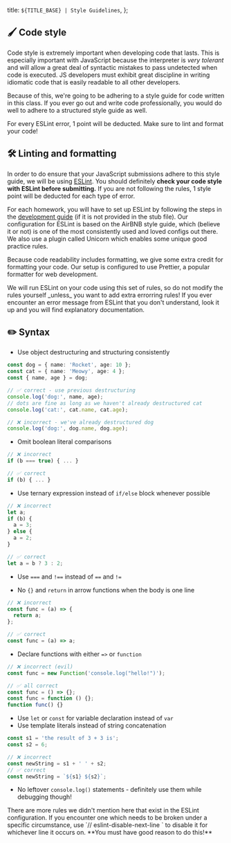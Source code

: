 
  title: `${TITLE_BASE} | Style Guidelines`,
};

## 🖌️ Code style

Code style is extremely important when developing code that lasts. This is especially important with JavaScript because the interpreter is _very tolerant_ and will allow a great deal of syntactic mistakes to pass undetected when code is executed. JS developers must exhibit great discipline in writing idiomatic code that is easily readable to all other developers.

Because of this, we're going to be adhering to a style guide for code written in this class. If you ever go out and write code professionally, you would do well to adhere to a structured style guide as well.

<Alert type="danger">
  For every ESLint error, 1 point will be deducted. Make sure to lint and format
  your code!
</Alert>

## 🛠️ Linting and formatting

In order to do ensure that your JavaScript submissions adhere to this style guide, we will be using [ESLint](http://eslint.org/). You should definitely **check your code style with ESLint before submitting.** If you are not following the rules, 1 style point will be deducted for each type of error.

For each homework, you will have to set up ESLint by following the steps in the [development guide](/development) (if it is not provided in the stub file). Our configuration for ESLint is based on the AirBNB style guide, which (believe it or not) is one of the most consistently used and loved configs out there. We also use a plugin called Unicorn which enables some unique good practice rules.

Because code readability includes formatting, we give some extra credit for formatting your code. Our setup is configured to use Prettier, a popular formatter for web development.

<Alert mdx type="warning">
  We will run ESLint on your code using this set of rules, so do not modify the
  rules yourself _unless_ you want to add extra errorring rules! If you ever
  encounter an error message from ESLint that you don't understand, look it up
  and you will find explanatory documentation.
</Alert>

## ✏️ Syntax

- Use object destructuring and structuring consistently

```ts
const dog = { name: 'Rocket', age: 10 };
const cat = { name: 'Meowy', age: 4 };
const { name, age } = dog;

// ✅ correct - use previous destructuring
console.log('dog:', name, age);
// dots are fine as long as we haven't already destructured cat
console.log('cat:', cat.name, cat.age);

// ❌ incorrect - we've already destructured dog
console.log('dog:', dog.name, dog.age);
```

- Omit boolean literal comparisons

```ts
// ❌ incorrect
if (b === true) { ... }

// ✅ correct
if (b) { ... }
```

- Use ternary expression instead of `if/else` block whenever possible

```ts
// ❌ incorrect
let a;
if (b) {
  a = 3;
} else {
  a = 2;
}

// ✅ correct
let a = b ? 3 : 2;
```

- Use `===` and `!==` instead of `==` and `!=`

- No `{}` and `return` in arrow functions when the body is one line

```ts
// ❌ incorrect
const func = (a) => {
  return a;
};

// ✅ correct
const func = (a) => a;
```

- Declare functions with either `=>` or `function`

```ts
// ❌ incorrect (evil)
const func = new Function('console.log("hello!")');

// ✅ all correct
const func = () => {};
const func = function () {};
function func() {}
```

- Use `let` or `const` for variable declaration instead of `var`
- Use template literals instead of string concatenation

```ts
const s1 = 'the result of 3 + 3 is';
const s2 = 6;

// ❌ incorrect
const newString = s1 + ' ' + s2;
// ✅ correct
const newString = `${s1} ${s2}`;
```

- No leftover `console.log()` statements - definitely use them while debugging though!

<Alert mdx>
  There are more rules we didn't mention here that exist in the ESLint configuration. If you encounter one which needs to be broken under a specific circumstance, use `// eslint-disable-next-line <rule-name>` to disable it for whichever line it occurs on. **You must have good reason to do this!**
</Alert>
